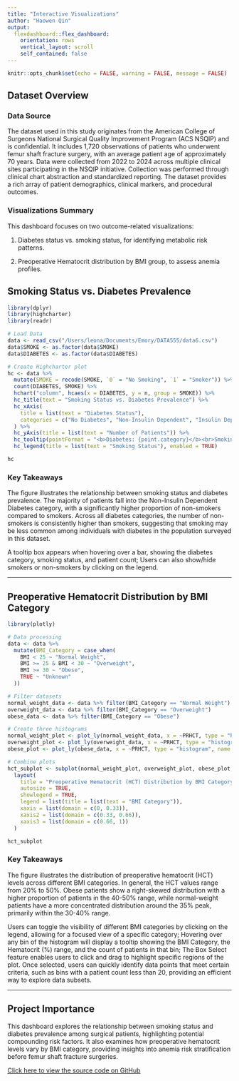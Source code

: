 ```yaml
---
title: "Interactive Visualizations"
author: "Haowen Qin"
output: 
  flexdashboard::flex_dashboard:
    orientation: rows
    vertical_layout: scroll
    self_contained: false
---
```


```r
knitr::opts_chunk$set(echo = FALSE, warning = FALSE, message = FALSE)
```

## Dataset Overview {.tabset}

### Data Source
The dataset used in this study originates from the American College of Surgeons National Surgical Quality Improvement Program (ACS NSQIP) and is confidential. It includes 1,720 observations of patients who underwent femur shaft fracture surgery, with an average patient age of approximately 70 years. Data were collected from 2022 to 2024 across multiple clinical sites participating in the NSQIP initiative. Collection was performed through clinical chart abstraction and standardized reporting. The dataset provides a rich array of patient demographics, clinical markers, and procedural outcomes.

### Visualizations Summary
This dashboard focuses on two outcome-related visualizations:

1. Diabetes status vs. smoking status, for identifying metabolic risk patterns.

2. Preoperative Hematocrit distribution by BMI group, to assess anemia profiles.

## Smoking Status vs. Diabetes Prevalence

```r
library(dplyr)
library(highcharter)
library(readr)

# Load Data
data <- read_csv("/Users/leona/Documents/Emory/DATA555/data6.csv")
data$SMOKE <- as.factor(data$SMOKE)
data$DIABETES <- as.factor(data$DIABETES)

# Create Highcharter plot
hc <- data %>%
  mutate(SMOKE = recode(SMOKE, `0` = "No Smoking", `1` = "Smoker")) %>%
  count(DIABETES, SMOKE) %>%
  hchart("column", hcaes(x = DIABETES, y = n, group = SMOKE)) %>%
  hc_title(text = "Smoking Status vs. Diabetes Prevalence") %>%
  hc_xAxis(
    title = list(text = "Diabetes Status"),
    categories = c("No Diabetes", "Non-Insulin Dependent", "Insulin Dependent")
  ) %>%
  hc_yAxis(title = list(text = "Number of Patients")) %>%
  hc_tooltip(pointFormat = "<b>Diabetes: {point.category}</b><br>Smoking Status: {series.name}<br>Patients: {point.y}") %>%
  hc_legend(title = list(text = "Smoking Status"), enabled = TRUE)

hc
```

### Key Takeaways
The figure illustrates the relationship between smoking status and diabetes prevalence. The majority of patients fall into the Non-Insulin Dependent Diabetes category, with a significantly higher proportion of non-smokers compared to smokers. Across all diabetes categories, the number of non-smokers is consistently higher than smokers, suggesting that smoking may be less common among individuals with diabetes in the population surveyed in this dataset.

A tooltip box appears when hovering over a bar, showing the diabetes category, smoking status, and patient count; Users can also show/hide smokers or non-smokers by clicking on the legend.

---

## Preoperative Hematocrit Distribution by BMI Category

```r
library(plotly)

# Data processing
data <- data %>%
  mutate(BMI_Category = case_when(
    BMI < 25 ~ "Normal Weight",
    BMI >= 25 & BMI < 30 ~ "Overweight",
    BMI >= 30 ~ "Obese",
    TRUE ~ "Unknown"
  ))

# Filter datasets
normal_weight_data <- data %>% filter(BMI_Category == "Normal Weight")
overweight_data <- data %>% filter(BMI_Category == "Overweight")
obese_data <- data %>% filter(BMI_Category == "Obese")

# Create three histograms
normal_weight_plot <- plot_ly(normal_weight_data, x = ~PRHCT, type = "histogram", name = "Normal Weight")
overweight_plot <- plot_ly(overweight_data, x = ~PRHCT, type = "histogram", name = "Overweight")
obese_plot <- plot_ly(obese_data, x = ~PRHCT, type = "histogram", name = "Obese")

# Combine plots
hct_subplot <- subplot(normal_weight_plot, overweight_plot, obese_plot, nrows = 1, shareX = TRUE, shareY = TRUE) %>%
  layout(
    title = "Preoperative Hematocrit (HCT) Distribution by BMI Category",
    autosize = TRUE,
    showlegend = TRUE,
    legend = list(title = list(text = "BMI Category")),
    xaxis = list(domain = c(0, 0.33)),
    xaxis2 = list(domain = c(0.33, 0.66)),
    xaxis3 = list(domain = c(0.66, 1))
  )

hct_subplot
```


### Key Takeaways
The figure illustrates the distribution of preoperative hematocrit (HCT) levels across different BMI categories. In general, the HCT values range from 20% to 50%. Obese patients show a right-skewed distribution with a higher proportion of patients in the 40-50% range, while normal-weight patients have a more concentrated distribution around the 35% peak, primarily within the 30-40% range.

Users can toggle the visibility of different BMI categories by clicking on the legend, allowing for a focused view of a specific category; Hovering over any bin of the histogram will display a tooltip showing the BMI Category, the Hematocrit (%) range, and the count of patients in that bin; The Box Select feature enables users to click and drag to highlight specific regions of the plot. Once selected, users can quickly identify data points that meet certain criteria, such as bins with a patient count less than 20, providing an efficient way to explore data subsets.

---

## Project Importance {.tabset}

This dashboard explores the relationship between smoking status and diabetes prevalence among surgical patients, highlighting potential compounding risk factors. It also examines how preoperative hematocrit levels vary by BMI category, providing insights into anemia risk stratification before femur shaft fracture surgeries.

[Click here to view the source code on GitHub](https://github.com/LeonaQin0330/Final_dashboard)